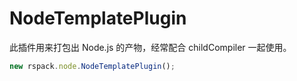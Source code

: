 # NodeTemplatePlugin

此插件用来打包出 Node.js 的产物，经常配合 childCompiler 一起使用。

```js
new rspack.node.NodeTemplatePlugin();
```
